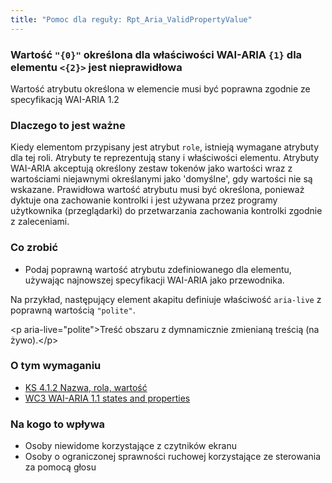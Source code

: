 ```yaml
---
title: "Pomoc dla reguły: Rpt_Aria_ValidPropertyValue"
---
```


<div className="toolHelp">
<Row>
<Column colLg={16} colMd={8} colSm={4} className="toolHead">

### Wartość `"{0}"` określona dla właściwości WAI-ARIA `{1}` dla elementu `<{2}>` jest nieprawidłowa

<div id="locLevel"></div>

Wartość atrybutu określona w elemencie musi być poprawna zgodnie ze specyfikacją WAI-ARIA 1.2 

</Column>
</Row>
<Row>
<Column colLg={11} colMd={5} colSm={4} className="toolMain">

### Dlaczego to jest ważne

Kiedy elementom przypisany jest atrybut `role`, istnieją wymagane atrybuty dla tej roli. Atrybuty te reprezentują stany i właściwości elementu. Atrybuty WAI-ARIA akceptują określony zestaw tokenów jako wartości wraz z wartościami niejawnymi określanymi jako 'domyślne', gdy wartości nie są wskazane. Prawidłowa wartość atrybutu musi być określona, ponieważ dyktuje ona zachowanie kontrolki i jest używana przez programy użytkownika (przeglądarki) do przetwarzania zachowania kontrolki zgodnie z zaleceniami.

<div id="locSnippet"></div>

### Co zrobić

* Podaj poprawną wartość atrybutu zdefiniowanego dla elementu, używając najnowszej specyfikacji WAI-ARIA jako przewodnika.

Na przykład, następujący element akapitu definiuje właściwość `aria-live` z poprawną wartością `"polite"`.


<CodeSnippet type="multi" light={true}> 
&lt;p aria-live="polite"&gt;Treść obszaru z dymnamicznie zmienianą treścią (na żywo).&lt;/p&gt;</CodeSnippet>

</Column>
<Column colLg={5} colMd={3} colSm={4} className="toolLeft">

### O tym wymaganiu

* [KS 4.1.2 Nazwa, rola, wartość](https://wcag.lepszyweb.pl/#name-role-value)
* [WC3 WAI-ARIA 1.1 states and properties](https://www.w3.org/WAI/PF/aria-1.1/states_and_properties)

### Na kogo to wpływa

* Osoby niewidome korzystające z czytników ekranu
* Osoby o ograniczonej sprawności ruchowej korzystające ze sterowania za pomocą głosu

</Column>
</Row>
</div>


